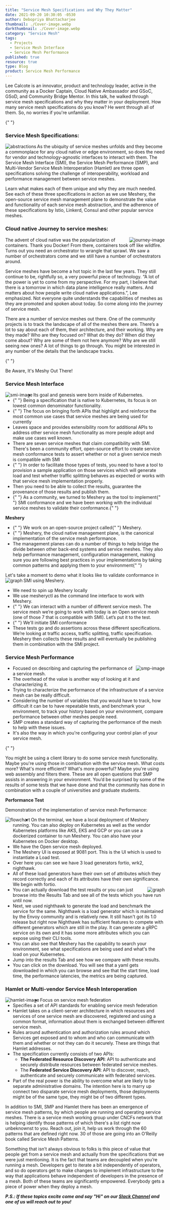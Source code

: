```yaml
---
title: "Service Mesh Specifications and Why They Matter"
date: 2021-09-20 10:30:05 -0530
author: Debopriya Bhattacharjee
thumbnail: ./Cover-image.webp
darkthumbnail: ./Cover-image.webp
category: "Service Mesh"
tags:
  - Projects
  - Service Mesh Interface
  - Service Mesh Performance
published: true
resource: true
type: Blog
product: Service Mesh Performance
---
```




<BlogWrapper>

<div class="intro ">
  <p>
    <Link to="/community/members/lee-calcote">Lee Calcote</Link> is an innovator, product and
    technology leader, active in the community as a Docker Captain, Cloud Native Ambassador and
    GSoC, GSoD, and Community Bridge Mentor. In this talk, he walked through service mesh
    specifications and why they matter in your deployment. How many service mesh specifications do
    you know? He went through all of them. So, no worries if you're unfamiliar.
  </p>
</div>{" "}

### Service Mesh Specifications:

<img src={Abstractions} className="slides-left" align="left" alt="abstractions" />

As the ubiquity of service meshes unfolds and they become a commonplace for any cloud native or edge environment, so does the need for vendor and technology-agnostic interfaces to interact with them. The Service Mesh Interface (SMI), the Service Mesh Performance (SMP), and Multi-Vendor Service Mesh Interoperation (Hamlet) are three open specifications solving the challenge of interoperability, workload and performance management between service meshes.

Learn what makes each of them unique and why they are much needed. See each of these three specifications in action as we use Meshery, the open-source service mesh management plane to demonstrate the value and functionality of each service mesh abstraction, and the adherence of these specifications by Istio, Linkerd, Consul and other popular service meshes.

### Cloud native Journey to service meshes:

<img src={Journey} className="slides-right" align="right" alt="journey-image" />

The advent of cloud native was the popularization of containers. Thank you Docker! From there, containers took off like wildfire. Turns out you need an orchestrator to wrangle that sprawl. We saw a number of orchestrators come and we still have a number of orchestrators around.

Service meshes have become a hot topic in the last few years. They still continue to be, rightfully so, a very powerful piece of technology. “A lot of the power is yet to come from my perspective. For my part, I believe that there is a tomorrow in which data plane intelligence really matters. And matters about how people write cloud native applications.”, Lee emphasized. Not everyone quite understands the capabilities of meshes as they are promoted and spoken about today. So come along into the journey of service mesh.

There are a number of service meshes out there. One of the community projects is to track the landscape of all of the meshes there are. There’s a lot to say about each of them, their architecture, and their working. Why are they made? Who are they focused on? What do they do? When did they come about? Why are some of them not here anymore? Why are we still seeing new ones? A lot of things to go through. You might be interested in any number of the details that the landscape tracks.

{" "}

<div class="note">Be Aware, It's Meshy Out There!</div>

### Service Mesh Interface

<img src={SMI} className="slides-left" align="left" alt="smi-image" />
<ul>
  <li>Its goal and genesis were born inside of Kubernetes.</li>
  <li>
    {" "}
    Being a specification that is native to Kubernetes, its focus is on lowest common denominator
    functionality.
  </li>
  <li>
    {" "}
    The focus on bringing forth APIs that highlight and reinforce the most common use cases that
    service meshes are being used for currently
  </li>
  <li>
    Leaves space and provides extensibility room for additional APIs to address other service mesh
    functionality as more people adopt and make use cases well known.
  </li>
  <li>
    There are seven service meshes that claim compatibility with SMI. There's been a community
    effort, open-source effort to create service mesh conformance tests to assert whether or not a
    given service mesh is compatible with SMI
  </li>
  <li>
    {" "}
    In order to facilitate those types of tests, you need to have a tool to provision a sample
    application on those services which will generate load and test whether traffic splitting
    behaves as expected or works with that service mesh implementation properly.
  </li>
  <li>
    Then you need to be able to collect the results, guarantee the provenance of those results and
    publish them.
  </li>
  <li>
    {" "}
    As a community, we turned to Meshery as the tool to implement{" "}
    <Link to="/projects/service-mesh-interface-conformance">SMI conformance</Link> and we have been
    working with the individual service meshes to validate their conformance.{" "}
  </li>
</ul>
<b>Meshery</b>
<ul>
  <li>
    {" "}
    We work on an open-source project called{" "}
    <Link to="/cloud-native-management/meshery">Meshery</Link>.
  </li>
  <li>
    {" "}
    Meshery, the cloud native management plane, is the canonical implementation of the service mesh
    performance.
  </li>
  <li>
    The management planes can do a number of things to help bridge the divide between other back-end
    systems and service meshes. They also help performance management, configuration management,
    making sure you are following best practices in your implementations by taking common patterns
    and applying them to your environment{" "}
  </li>
</ul>
Let's take a moment to demo what it looks like to validate conformance in SMI using Meshery.

<img src={Graph} className="slides-left" align="left" alt="graph" />
<ul>
  <li> We need to spin up Meshery locally</li>
  <li> We use mesheryctl as the command line interface to work with Meshery.</li>
  <li>
    {" "}
    We can interact with a number of different service mesh. The service mesh we’re going to work
    with today is an Open service mesh (one of those 7 that is compatible with SMI). Let’s put it to
    the test.
  </li>
  <li>
    {" "}
    We'll initiate <Link to="/projects/service-mesh-interface-conformance">SMI conformance</Link>
  </li>
  <li>
    These tests go and do assertions across these different specifications. We’re looking at traffic
    access, traffic splitting, traffic specification. Meshery then collects these results and will
    eventually be publishing them in combination with the SMI project.
  </li>
</ul>

### Service Mesh Performance

<img src={SMP} className="slides-right" align="right" alt="smp-image" />
<ul>
  <li>Focused on describing and capturing the performance of a service mesh.</li>
  <li>The overhead of the value is another way of looking at it and characterizing it.</li>
  <li>
    Trying to characterize the performance of the infrastructure of a service mesh can be really
    difficult.
  </li>
  <li>
    Considering the number of variables that you would have to track, how difficult it can be to
    have repeatable tests, and benchmark your environment, to track your history based on your
    environment, compare performance between other meshes people need.
  </li>
  <li>
    SMP creates a standard way of capturing the performance of the mesh to help with these issues.
  </li>
  <li>It's also the way in which you're configuring your control plan of your service mesh.</li>
</ul>{" "}

You might be using a client library to do some service mesh functionality. Maybe you're using those in combination with the service mesh. What costs more? What's more efficient? What's more powerful? Maybe you're using web assembly and filters there.
These are all open questions that <Link to="/projects/cloud-native-performance">SMP</Link> assists in answering in your environment. You’d be surprised by some of the results of some tests that we have done and that the community has done in combination with a couple of universities and graduate students.

<b>Performance Test</b>

Demonstration of the implementation of service mesh Performance:

<img src={Flowchart} className="slides-left" align="left" alt="flowchart" />
<ul>
  <li> On the terminal, we have a local deployment of Meshery running. You can also deploy on Kubernetes as well as the vendor Kubernetes platforms like AKS, EKS and GCP or you can use a dockerized container to run Meshery. You can also have your Kubernetes on Docker desktop.</li>
  <li>We have the Open service mesh deployed.</li>
  <li> The Meshery UI is exposed at 9081 port. This is the UI which is used to instantiate a Load test.</li>
  <li> Over here you can see we have 3 load generators fortio, wrk2, nighthawk.</li>
  <li> All of these load generators have their own set of attributes which they record correctly and each of its attributes have their own significance. We begin with fortio.</li>
  <img src={Bucket} className="slides-right" align="right" alt="graph" />

  <li> You can actually download the test results or you can just browse into the Results Tab and see all of the tests which you have run until now.</li>
  <li>Next, we used nighthawk to generate the load and benchmark the service for the same. Nighthawk is a load generator which is maintained by the Envoy community and is relatively new. It still hasn't got its 1.0 release but right now Nighthawk has sufficient features to compete with different generators which are still in the play. It can generate a gRPC service on its own and it has some more attributes which you can expose using their CLI tools.</li>
  <li> You can also see that Meshery has the capability to search your environment, see what specifications are being used and what's the load on your Kubernetes.</li>
  <li>Jump into the results Tab and see how we compare with these results.</li>
  <li>You can click on the download. You will see that a yaml gets downloaded in which you can browse and see that the start time, load time, the performance latencies, the metrics are being captured.</li>
</ul>

### Hamlet or Multi-vendor Service Mesh Interoperation

<img src={Hamlet} className="slides-left" align="left" alt="hamlet-image" />
<ul>
  <li>Focus on service mesh federation</li>
  <li>Specifies a set of API standards for enabling service mesh federation</li>
  <li>
    Hamlet takes on a client-server architecture in which resources and services of one service mesh
    are discovered, registered and using a common format, information about them is exchanged
    between different service mesh.
  </li>
  <li>
    Rules around authentication and authorization rules around which Services get exposed and to
    whom and who can communicate with them and whether or not they can do it securely. These are
    things that Hamlet addresses.
  </li>
  <li>
    The specification currently consists of two APIs:
    <ul>
      <li>
        <strong>The Federated Resource Discovery API</strong>: API to authenticate and securely
        distribute resources between federated service meshes.
      </li>
      <li>
        The <strong>Federated Service Discovery API</strong>: API to discover, reach, authenticate
        and securely communicate with federated services.
      </li>
    </ul>
  </li>
  <li>
    Part of the real power is the ability to overcome what are likely to be separate administrative
    domains. The intention here is to marry up connect two disparate service mesh deployments, those
    deployments might be of the same type, they might be of two different types.
  </li>
</ul>

In addition to SMI, SMP and Hamlet there has been an emergence of service mesh patterns, by which people are running and operating service meshes. There is a service mesh working group under CNCFs network that is helping identify those patterns of which there's a list right now unbeknownst to you. Reach out, join it, help us work through the 60 patterns that are defined right now. 30 of those are going into an <Link to="/learn/service-mesh-books">O’Reilly</Link> book called <Link to="/learn/service-mesh-books/service-mesh-patterns">Service Mesh Patterns</Link>.

Something that isn’t always obvious to folks is this piece of value that people get from a service mesh and actually from the specifications that we were just mentioning. It is the fact that teams are decoupled when you’re running a mesh. Developers get to iterate a bit independently of operators, and so do operators get to make changes to implement infrastructure to the way that applications behave independent of developers in the presence of a mesh. Both of these teams are significantly empowered. Everybody gets a piece of power when they deploy a mesh.

_**P.S.: If these topics excite come and say "Hi" on our [Slack Channel](http://slack.layer5.io) and one of us will reach out to you!**_

</BlogWrapper>
